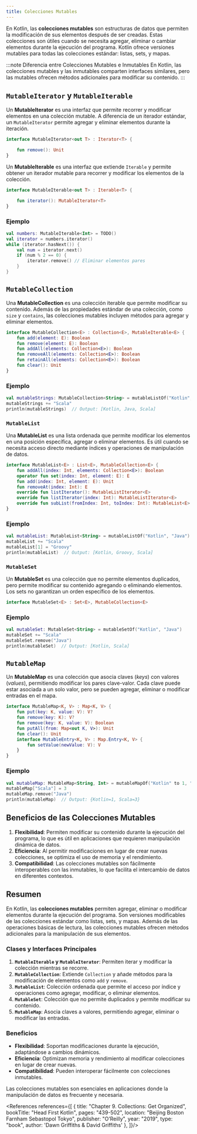 ```yaml
---
title: Colecciones Mutables
---
```


<ReadingTime />
<GitHubRepoLink repo={"collections-kt"} user={"r8vnhill"} />

En Kotlin, las **colecciones mutables** son estructuras de datos que permiten la modificación de sus elementos después de ser creadas. Estas colecciones son útiles cuando se necesita agregar, eliminar o cambiar elementos durante la ejecución del programa. Kotlin ofrece versiones mutables para todas las colecciones estándar: listas, sets, y mapas.

:::note Diferencia entre Colecciones Mutables e Inmutables
En Kotlin, las colecciones mutables y las inmutables comparten interfaces similares, pero las mutables ofrecen métodos adicionales para modificar su contenido.
:::

## ``MutableIterator`` y ``MutableIterable``

Un **MutableIterator** es una interfaz que permite recorrer y modificar elementos en una colección mutable. A diferencia de un iterador estándar, un `MutableIterator` permite agregar y eliminar elementos durante la iteración.

```kotlin showLineNumbers
interface MutableIterator<out T> : Iterator<T> {

    fun remove(): Unit
}
```

Un **MutableIterable** es una interfaz que extiende `Iterable` y permite obtener un iterador mutable para recorrer y modificar los elementos de la colección.

```kotlin showLineNumbers
interface MutableIterable<out T> : Iterable<T> {

    fun iterator(): MutableIterator<T>
}
```

### Ejemplo

```kotlin showLineNumbers
val numbers: MutableIterable<Int> = TODO()
val iterator = numbers.iterator()
while (iterator.hasNext()) {
    val num = iterator.next()
    if (num % 2 == 0) {
        iterator.remove() // Eliminar elementos pares
    }
}
```

## `MutableCollection`

Una **MutableCollection** es una colección iterable que permite modificar su contenido. Además de las propiedades estándar de una colección, como `size` y `contains`, las colecciones mutables incluyen métodos para agregar y eliminar elementos.

```kotlin showLineNumbers title="MutableCollection.kt simplificado"
interface MutableCollection<E> : Collection<E>, MutableIterable<E> {
    fun add(element: E): Boolean
    fun remove(element: E): Boolean
    fun addAll(elements: Collection<E>): Boolean
    fun removeAll(elements: Collection<E>): Boolean
    fun retainAll(elements: Collection<E>): Boolean
    fun clear(): Unit
}
```

### Ejemplo

```kotlin showLineNumbers
val mutableStrings: MutableCollection<String> = mutableListOf("Kotlin", "Java")
mutableStrings += "Scala"
println(mutableStrings)  // Output: [Kotlin, Java, Scala]
```

### `MutableList`

Una **MutableList** es una lista ordenada que permite modificar los elementos en una posición específica, agregar o eliminar elementos. Es útil cuando se necesita acceso directo mediante índices y operaciones de manipulación de datos.

```kotlin showLineNumbers title="MutableList.kt simplificado"
interface MutableList<E> : List<E>, MutableCollection<E> {
    fun addAll(index: Int, elements: Collection<E>): Boolean
    operator fun set(index: Int, element: E): E
    fun add(index: Int, element: E): Unit
    fun removeAt(index: Int): E
    override fun listIterator(): MutableListIterator<E>
    override fun listIterator(index: Int): MutableListIterator<E>
    override fun subList(fromIndex: Int, toIndex: Int): MutableList<E>
}
```

### Ejemplo

```kotlin showLineNumbers
val mutableList: MutableList<String> = mutableListOf("Kotlin", "Java")
mutableList += "Scala"
mutableList[1] = "Groovy"
println(mutableList)  // Output: [Kotlin, Groovy, Scala]
```

### `MutableSet`

Un **MutableSet** es una colección que no permite elementos duplicados, pero permite modificar su contenido agregando o eliminando elementos. Los sets no garantizan un orden específico de los elementos.

```kotlin showLineNumbers title="MutableSet.kt simplificado"
interface MutableSet<E> : Set<E>, MutableCollection<E>
```

### Ejemplo

```kotlin showLineNumbers
val mutableSet: MutableSet<String> = mutableSetOf("Kotlin", "Java")
mutableSet += "Scala"
mutableSet.remove("Java")
println(mutableSet)  // Output: [Kotlin, Scala]
```

## `MutableMap`

Un **MutableMap** es una colección que asocia claves (*keys*) con valores (*values*), permitiendo modificar los pares clave-valor. Cada clave puede estar asociada a un solo valor, pero se pueden agregar, eliminar o modificar entradas en el mapa.

```kotlin showLineNumbers title="Se omiten
interface MutableMap<K, V> : Map<K, V> {
    fun put(key: K, value: V): V?
    fun remove(key: K): V?
    fun remove(key: K, value: V): Boolean
    fun putAll(from: Map<out K, V>): Unit
    fun clear(): Unit
    interface MutableEntry<K, V> : Map.Entry<K, V> {
        fun setValue(newValue: V): V
    }
}
```

### Ejemplo

```kotlin showLineNumbers
val mutableMap: MutableMap<String, Int> = mutableMapOf("Kotlin" to 1, "Java" to 2)
mutableMap["Scala"] = 3
mutableMap.remove("Java")
println(mutableMap)  // Output: {Kotlin=1, Scala=3}
```

## Beneficios de las Colecciones Mutables

1. **Flexibilidad**: Permiten modificar su contenido durante la ejecución del programa, lo que es útil en aplicaciones que requieren manipulación dinámica de datos.
2. **Eficiencia**: Al permitir modificaciones en lugar de crear nuevas colecciones, se optimiza el uso de memoria y el rendimiento.
3. **Compatibilidad**: Las colecciones mutables son fácilmente interoperables con las inmutables, lo que facilita el intercambio de datos en diferentes contextos.


## Resumen

En Kotlin, las **colecciones mutables** permiten agregar, eliminar o modificar elementos durante la ejecución del programa. Son versiones modificables de las colecciones estándar como listas, sets, y mapas. Además de las operaciones básicas de lectura, las colecciones mutables ofrecen métodos adicionales para la manipulación de sus elementos.

### Clases y Interfaces Principales

1. **`MutableIterable` y `MutableIterator`**: Permiten iterar y modificar la colección mientras se recorre.
2. **`MutableCollection`**: Extiende `Collection` y añade métodos para la modificación de elementos como `add` y `remove`.
3. **`MutableList`**: Colección ordenada que permite el acceso por índice y operaciones como agregar, modificar, o eliminar elementos.
4. **`MutableSet`**: Colección que no permite duplicados y permite modificar su contenido.
5. **`MutableMap`**: Asocia claves a valores, permitiendo agregar, eliminar o modificar las entradas.

### Beneficios

- **Flexibilidad**: Soportan modificaciones durante la ejecución, adaptándose a cambios dinámicos.
- **Eficiencia**: Optimizan memoria y rendimiento al modificar colecciones en lugar de crear nuevas.
- **Compatibilidad**: Pueden interoperar fácilmente con colecciones inmutables.

Las colecciones mutables son esenciales en aplicaciones donde la manipulación de datos es frecuente y necesaria.

<div className="language-card-container">
    <LanguageCard
        logoSrc="https://upload.wikimedia.org/wikipedia/commons/thumb/b/bd/Logo_C_sharp.svg/1200px-Logo_C_sharp.svg.png"
        language="C#"
        link="/docs/collections/types/mutable/csharp"
    />
    <LanguageCard
        logoSrc="https://upload.wikimedia.org/wikipedia/commons/thumb/c/c3/Python-logo-notext.svg/800px-Python-logo-notext.svg.png"
        language="Python"
        link="/docs/collections/types/mutable/python"
    />
    <LanguageCard
        logoSrc="https://www.svgrepo.com/show/354313/scala.svg"
        language="Scala"
        link="/docs/collections/types/mutable/scala"
    />
    <LanguageCard
        logoSrc="https://cdn-icons-png.flaticon.com/512/3984/3984314.png"
        language="Swift"
        link="/docs/collections/types/mutable/swift"
    />
</div>

<References references={[
    {
        title: "Chapter 9. Collections: Get Organized",
        bookTitle: "Head First Kotlin",
        pages: "439-502",
        location: "Beijing Boston Farnham Sebastopol Tokyo",
        publisher: "O’Reilly",
        year: "2019",
        type: "book",
        author: 'Dawn Griffiths & David Griffiths'
    },
]}/>

